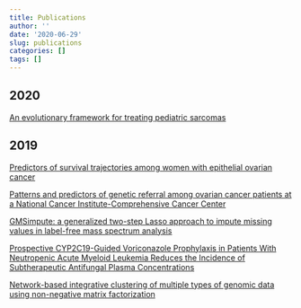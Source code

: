 ```yaml
---
title: Publications
author: ''
date: '2020-06-29'
slug: publications
categories: []
tags: []
---
```


## 2020

[An evolutionary framework for treating pediatric sarcomas](https://pubmed.ncbi.nlm.nih.gov/32176331/)

## 2019

[Predictors of survival trajectories among women with epithelial ovarian cancer](https://pubmed.ncbi.nlm.nih.gov/31839342/)

[Patterns and predictors of genetic referral among ovarian cancer patients at a National Cancer Institute-Comprehensive Cancer Center](https://pubmed.ncbi.nlm.nih.gov/31600840/)

[GMSimpute: a generalized two-step Lasso approach to impute missing values in label-free mass spectrum analysis](https://pubmed.ncbi.nlm.nih.gov/)

[Prospective CYP2C19-Guided Voriconazole Prophylaxis in Patients With Neutropenic Acute Myeloid Leukemia Reduces the Incidence of Subtherapeutic Antifungal Plasma Concentrations](https://pubmed.ncbi.nlm.nih.gov/31549389/)

[Network-based integrative clustering of multiple types of genomic data using non-negative matrix factorization](https://pubmed.ncbi.nlm.nih.gov/31999549/)